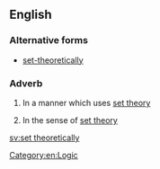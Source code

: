 ==English==

===Alternative forms===
* [[set-theoretically]]

===Adverb===
{{en-adv|head=[[set]] [[theoretically]]}}

# {{label|en|mathematics}} In a manner which uses [[set theory]]
# {{label|en|mathematics}} In the sense of [[set theory]]

[[Category:en:Logic]]

[[sv:set theoretically]]